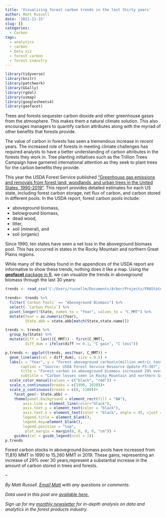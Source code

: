 ```yaml
---
title: 'Visualizing forest carbon trends in the last thirty years'
author: Matt Russell
date: '2021-11-15'
slug: []
categories:
  - Carbon
tags:
  - analytics
  - carbon
  - Data viz
  - forest carbon
  - forest industry
---
```


```r
library(tidyverse)
library(knitr)
library(patchwork)
library(GGally)
library(rgdal)
library(usmap)
library(googlesheets4)
library(geofacet)
```

Trees and forests sequester carbon dioxide and other greenhouse gases from the atmosphere. This makes them a natural climate solution. This also encourages managers to quantify carbon attributes along with the myriad of other benefits that forests provide. 

The value of carbon in forests has seen a tremendous increase in recent years. The increased role of forests in meeting climate challenges has required analysts to have a better understanding of carbon attributes in the forests they work in. Tree planting initiatives such as the Trillion Trees Campaign have garnered international attention as they seek to plant trees for the carbon benefits they provide.

This year the USDA Forest Service published [“Greenhouse gas emissions and removals from forest land, woodlands, and urban trees in the United States, 1990-2019”](https://www.nrs.fs.fed.us/pubs/62418). This report provides detailed estimates for each US state, including forest carbon storage, net flux of carbon, and carbon stored in different pools. In the USDA report, forest carbon pools include:   

* aboveground biomass,
* belowground biomass,
* dead wood,
* litter,
* soil (mineral), and 
* soil (organic)

Since 1990, ten states have seen a net loss in the aboveground biomass pool. This has occurred in states in the Rocky Mountain and northern Great Plains regions.

While many of the tables found in the appendices of the USDA report are informative to show these trends, nothing does it like a map. Using the [**geofacet** package in R](https://hafen.github.io/geofacet/), we can visualize the trends in aboveground biomass through the last 30 years:

```r
trends <- read_csv('C:/Users/russellm/Documents/Arbor/Projects/FRAStateCarbon/FRF_stock_MMTC.csv')

trends<- trends %>% 
  filter(`Carbon Pools` == "Aboveground Biomass") %>% 
  select(-`Carbon Pools`) %>% 
  pivot_longer(!State, names_to = "Year", values_to = "C_MMT") %>% 
  mutate(Year = as.numeric(Year),
         State.abb = state.abb[match(State,state.name)])
```

```r
trends <- trends %>% 
  group_by(State) %>% 
  mutate(diff = last((C_MMT)) - first(C_MMT),
         diff_dum = ifelse(diff >= 0.1, "C gain", "C loss")) 
```

  
```r
p.trends <- ggplot(trends, aes(Year, C_MMT)) +
  geom_line(aes(col = diff_dum), size = 0.5) +
  labs(x = "Year", y = "Forest aboveground carbon\n(million metric tons)",
       caption = "Source: USDA Forest Service Resource Update FS–307",
       title = "Forest carbon in aboveground biomass increased 29% over the last 30 years.",
       subtitle = "Carbon losses seen in Rocky Mountain and northern Great Plains states.") +
  scale_color_manual(values = c("black", "red")) +
  scale_x_continuous(breaks = c(1990, 2020))+
  scale_y_continuous(breaks = c(0, 1100))+
    facet_geo(~ State.abb) +
    theme(panel.background = element_rect(fill = "NA"),
        axis.line = element_line(color="black"),
        axis.text.y = element_text(color = "black"),
        axis.text.x = element_text(color = "black", angle = 45, vjust = 0.1),
        legend.title = element_blank(),
        legend.key=element_blank(),
        legend.position = "top",
         plot.margin = margin(0, 0, 0, 0, "cm")) +
    guides(col = guide_legend(ncol = 2))
p.trends
```

Forest carbon stocks in aboveground biomass pools have increased from 11,810 MMT in 1990 to 15,260 MMT in 2019. These gains, representing an increase of 29% over 30 years,represent a substantial increase in the amount of carbon stored in trees and forests.
  
--

*By Matt Russell. [Email Matt](mailto:matt@arbor-analytics.com) with any questions or comments.* 

*Data used in this post are [available here.](https://www.fs.usda.gov/rds/archive/Catalog/RDS-2021-0035)*


*Sign up for my [monthly newsletter](https://mailchi.mp/d96897dc0f46/arbor-analytics) for in-depth analysis on data and analytics in the forest products industry.*